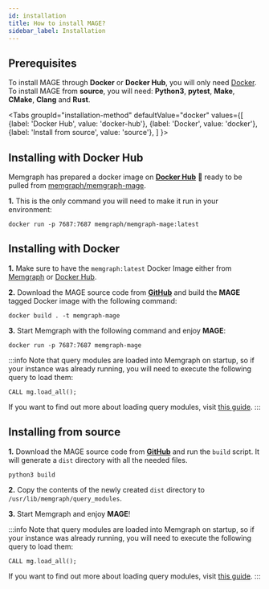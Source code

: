 ```yaml
---
id: installation
title: How to install MAGE?
sidebar_label: Installation
---
```



## Prerequisites

To install MAGE through **Docker** or **Docker Hub**, you will only need
[Docker](https://docs.docker.com/get-started/#download-and-install-docker). <br/>
To install MAGE from **source**, you will need: **Python3**, **pytest**, **Make**,
**CMake**, **Clang** and **Rust**.

<Tabs
  groupId="installation-method"
  defaultValue="docker"
  values={[
    {label: 'Docker Hub', value: 'docker-hub'},
    {label: 'Docker', value: 'docker'},
    {label: 'Install from source', value: 'source'},
  ]
}>
  <TabItem value="docker-hub">

## Installing with Docker Hub

Memgraph has prepared a docker image on [**Docker Hub**](https://hub.docker.com/r/memgraph/memgraph-mage) :whale:  ready to be pulled from
[memgraph/memgraph-mage](https://hub.docker.com/r/memgraph/memgraph-mage).

**1.** This is the only command you will need to make it run in your environment:

```shell
docker run -p 7687:7687 memgraph/memgraph-mage:latest
```

  </TabItem>

  <TabItem value="docker">

## Installing with Docker

**1.** Make sure to have the `memgraph:latest` Docker Image either from [Memgraph](https://memgraph.com/download)
 or [Docker Hub](https://hub.docker.com/r/memgraph/memgraph).

**2.** Download the MAGE source code from
**[GitHub](https://github.com/memgraph/mage)** and build the **MAGE** tagged
Docker image with the following command:

```shell
docker build . -t memgraph-mage
```

**3.** Start Memgraph with the following command and enjoy **MAGE**:

```shell
docker run -p 7687:7687 memgraph-mage
```

:::info
Note that query modules are loaded into Memgraph on startup, so if your instance
was already running, you will need to execute the following query to load them:

```shell
CALL mg.load_all();
```

If you want to find out more about loading query modules, visit [this
guide](/usage/loading-modules.md).
:::

  </TabItem>

  <TabItem value="source">

## Installing from source

**1.** Download the MAGE source code from
**[GitHub](https://github.com/memgraph/mage)** and run the `build` script. It
will generate a `dist` directory with all the needed files.

```shell
python3 build
```

**2.** Copy the contents of the newly created `dist` directory to
`/usr/lib/memgraph/query_modules`.

**3.** Start Memgraph and enjoy **MAGE**!

:::info
Note that query modules are loaded into Memgraph on startup, so if your instance
was already running, you will need to execute the following query to load them:

```shell
CALL mg.load_all();
```

If you want to find out more about loading query modules, visit [this
guide](/usage/loading-modules.md).
:::

  </TabItem>
</Tabs>

